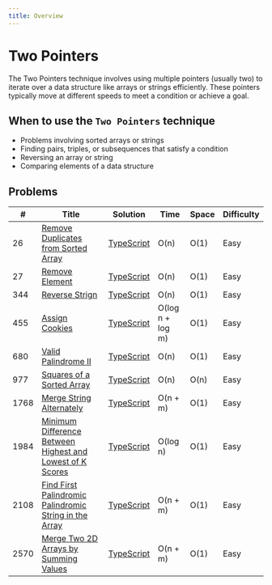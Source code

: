 ```yaml
---
title: Overview
---
```


# Two Pointers

The Two Pointers technique involves using multiple pointers (usually two) to iterate over a data structure like arrays or strings efficiently. These pointers typically move at different speeds to meet a condition or achieve a goal.

## When to use the `Two Pointers` technique

- Problems involving sorted arrays or strings
- Finding pairs, triples, or subsequences that satisfy a condition
- Reversing an array or string
- Comparing elements of a data structure

## Problems

| #    | Title                                                                                                                                                 | Solution                                                            | Time             | Space | Difficulty |
| ---- | ----------------------------------------------------------------------------------------------------------------------------------------------------- | ------------------------------------------------------------------- | ---------------- | ----- | ---------- |
| 26   | [Remove Duplicates from Sorted Array](https://leetcode.com/problems/remove-duplicates-from-sorted-array/description/)                                 | [TypeScript](26-remove-duplicates-from-sorted-array.ts)             | O(n)             | O(1)  | Easy       |
| 27   | [Remove Element](https://leetcode.com/problems/remove-element/description/)                                                                           | [TypeScript](27-remove-element.ts)                                  | O(n)             | O(1)  | Easy       |
| 344  | [Reverse Strign](https://leetcode.com/problems/reverse-string/description/)                                                                           | [TypeScript](344-reverse-string.ts)                                 | O(n)             | O(1)  | Easy       |
| 455  | [Assign Cookies](https://leetcode.com/problems/assign-cookies)                                                                                        | [TypeScript](455-assign-cookies.ts)                                 | O(log n + log m) | O(1)  | Easy       |
| 680  | [Valid Palindrome II](https://leetcode.com/problems/valid-palindrome-ii/description/)                                                                 | [TypeScript](680-valid-palindrome-ii.ts)                            | O(n)             | O(1)  | Easy       |
| 977  | [Squares of a Sorted Array](https://leetcode.com/problems/squares-of-a-sorted-array/)                                                                 | [TypeScript](./977-squares-of-a-sorted-array.ts)                    | O(n)             | O(n)  | Easy       |
| 1768 | [Merge String Alternately](https://leetcode.com/problems/merge-strings-alternately/)                                                                  | [TypeScript](1768-merge-string-alternately.ts)                      | O(n + m)         | O(1)  | Easy       |
| 1984 | [Minimum Difference Between Highest and Lowest of K Scores](https://leetcode.com/problems/minimum-difference-between-highest-and-lowest-of-k-scores/) | [TypeScript](1984-minimum-difference-between-highest-and-lowest.ts) | O(log n)         | O(1)  | Easy       |
| 2108 | [Find First Palindromic Palindromic String in the Array](https://leetcode.com/problems/find-first-palindromic-string-in-the-array/)                   | [TypeScript](./2108-find-first-palindromic-string-in-the-array.ts)  | O(n + m)         | O(1)  | Easy       |
| 2570 | [Merge Two 2D Arrays by Summing Values](https://leetcode.com/problems/merge-two-2d-arrays-by-summing-values)                                          | [TypeScript](2570-merge-two-2d-arrays-by-summing-values.ts)         | O(n + m)         | O(1)  | Easy       |
